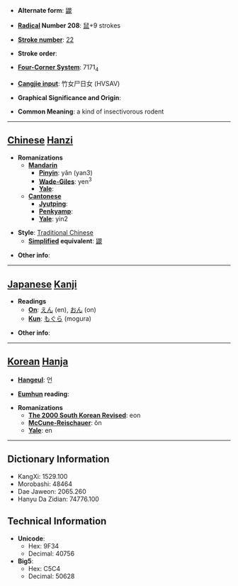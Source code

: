 * '''Alternate form''': [[鼹]]

* '''[[Wiktionary:Chinese radical index| Radical]] Number 208''': [[Wiktionary:Chinese radical index 鼠|鼠]]+9 strokes

* '''[[Wiktionary:Chinese total strokes index|Stroke number]]''': [[Wiktionary:Chinese total strokes index 22|22]]

* '''Stroke order''': 

* '''[[Wiktionary:Chinese four corner index|Four-Corner System]]''': 7171<sub>4</sub>

* '''[[Wiktionary:Chinese Cangjie index|Cangjie input]]''': 竹女尸日女 (HVSAV)

* '''Graphical Significance and Origin''': 

* '''Common Meaning''': a kind of insectivorous rodent

----

== [[Chinese]] [[Hanzi]] ==

* '''Romanizations'''
** '''[[Mandarin]]'''
*** '''[[Pinyin]]''': yǎn (yan3)
*** '''[[Wade-Giles]]''': yen<sup>3</sup>
*** '''[[Yale]]''': 
** '''[[Cantonese]]'''
*** '''[[Jyutping]]''':
*** '''[[Penkyamp]]''': 
*** '''[[Yale]]''': yin2

* '''Style''': [[Traditional Chinese]] 
** '''[[Simplified Chinese|Simplified]] equivalent''': [[鼹]]

* '''Other info''': 

----

== [[Japanese]] [[Kanji]] ==

* '''Readings'''
** '''[[On]]''': [[えん]] (en), [[おん]] (on)
** '''[[Kun]]''': [[もぐら]] (mogura)

* '''Other info''':  

----

== [[Korean]] [[Hanja]] ==

* '''[[Hangeul]]''': 언

* '''[[Eumhun]] reading''': 

* '''Romanizations'''
** '''[[The 2000 South Korean Revised Romanization|The 2000 South Korean Revised]]''': eon
** '''[[McCune-Reischauer]]''': ŏn
** '''[[Yale]]''': en

----

== Dictionary Information ==

* KangXi: 1529.100
* Morobashi: 48464
* Dae Jaweon: 2065.260
* Hanyu Da Zidian: 74776.100

== Technical Information ==

* '''Unicode''':
** Hex: 9F34
** Decimal: 40756
* '''Big5''':
** Hex: C5C4
** Decimal: 50628